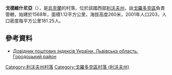 {{coord|49|44|26|N|23|34|7|E|scale:100000|display=title}}

'''戈德維什尼亞'''（{{lang-uk|Годвишня}}），是[[烏克蘭|烏克蘭]]的村落，位於該國西部[[利沃夫州|利沃夫州]]，由[[戈羅多克區|戈羅多克區]]負責管轄，始建於1568年，面積1.12平方公里，海拔高度260米，2001年人口203，人口密度每平方公里181.25人。

==參考資料==
*[http://www.uaidx.com/13/301/index Довідник поштових індексів України. Львівська область. Городоцький район] {{Wayback|url=http://www.uaidx.com/13/301/index |date=20161001112734 }}

{{DEFAULTSORT:Годвишня}}
[[Category:利沃夫州村落|Category:利沃夫州村落]]
[[Category:戈羅多克區村落_(利沃夫州)|Category:戈羅多克區村落 (利沃夫州)]]


{{Lviv-geo-stub}}